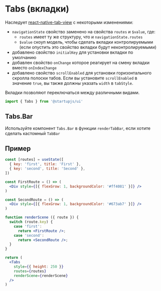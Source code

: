 
# Tabs (вкладки)

Наследует [react-native-tab-view](https://github.com/satya164/react-native-tab-view) с некоторыми изменениями:

- `navigationState` свойство заменено на свойства `routes` и `$value`, где:
  - `routes` имеет ту же структуру, что и `navigationState.routes`
  - `$value` скоуп модель, чтобы сделать вкладки контролируемыми (если опустить это свойство вкладки будут неконтролируемыми)
- добавлено свойство `initialKey` для установки вкладки по умолчанию
- добавлен свойство `onChange` которое реагирует на смену вкладки вместо `onIndexChange`
- добавлено свойство `scrollEnabled` для установки горизонтального скролла полоски табов. Если вы установите `scrollEnabled` в значение `true`, вы также должны указать `width` в `tabStyle`.

Вкладки позволяют переключаться между различными видами.

```jsx
import { Tabs } from '@startupjs/ui'
```

## Tabs.Bar
Используйте компонент `Tabs.Bar` в функции `renderTabBar`, если хотите сделать кастомный `TabBar`

## Пример

```jsx example
const [routes] = useState([
  { key: 'first', title: 'First' },
  { key: 'second', title: 'Second' },
])

const FirstRoute = () => (
  <Div style={[{ flexGrow: 1, backgroundColor: '#ff4081' }]} />
)

const SecondRoute = () => (
  <Div style={[{ flexGrow: 1, backgroundColor: '#673ab7' }]} />
)

function renderScene ({ route }) {
  switch (route.key) {
    case 'first':
      return <FirstRoute />;
    case 'second':
      return <SecondRoute />;
  }
}

return (
  <Tabs
    style={{ height: 250 }}
    routes={routes}
    renderScene={renderScene}
  />
)
```
